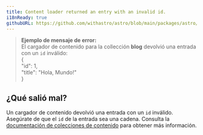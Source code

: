 ```yaml
---
title: Content loader returned an entry with an invalid id.
i18nReady: true
githubURL: https://github.com/withastro/astro/blob/main/packages/astro/src/core/errors/errors-data.ts
---
```


> **Ejemplo de mensaje de error:**<br/>
El cargador de contenido para la collección **blog** devolvió una entrada con un `id` inválido:<br/>
&#123;<br/>
  "id": 1,<br/>
  "title": "Hola, Mundo!"<br/>
&#125;

## ¿Qué salió mal?
Un cargador de contenido devolvió una entrada con un `id` inválido.
Asegúrate de que el `id` de la entrada sea una cadena.
Consulta la [documentación de colecciones de contenido](/es/guides/content-collections/) para obtener más información.